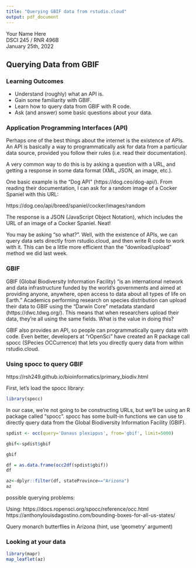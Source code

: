 ```yaml
---
title: "Querying GBIF data from rstudio.cloud"
output: pdf_document
---
```


Your Name Here  
DSCI 245 / RNR 496B  
January 25th, 2022  

## Querying Data from GBIF


### Learning Outcomes 
* Understand (roughly) what an API is.
* Gain some familiarity with GBIF.
* Learn how to query data from GBIF with R code.
* Ask (and answer) some basic questions about your data.


### Application Programming Interfaces (API)

Perhaps one of the best things about the internet is the existence of APIs. An API is basically a way to programmatically ask for data from a particular data source, provided you follow their rules (i.e. read their documentation).

A very common way to do this is by asking a question with a URL, and getting a response in some data format (XML, JSON, an image, etc.).

One basic example is the "Dog API" (https://dog.ceo/dog-api/). From reading their documentation, I can ask for a random image of a Cocker Spaniel with this URL:

https://dog.ceo/api/breed/spaniel/cocker/images/random

The response is a JSON (JavaScript Object Notation), which includes the URL of an image of a Cocker Spaniel. Neat!


You may be asking "so what?". Well, with the existence of APIs, we can query data sets directly from rstudio.cloud, and then write R code to work with it. This can be a little more efficient than the "download/upload" method we did last week. 



### GBIF

GBIF (Global Biodiversity Information Facility) "is an international network and data infrastructure funded by the world's governments and aimed at providing anyone, anywhere, open access to data about all types of life on Earth." Academics performing research on species distribution can upload their data to GBIF using the "Darwin Core" metadata standard (https://dwc.tdwg.org/). This means that when researchers upload their data, they're all using the same fields. What is the value in doing this?

GBIF also provides an API, so people can programmatically query data with code. Even better, developers at "rOpenSci" have created an R package call spocc (SPecies OCCurrence) that lets you directly query data from within rstudio.cloud.

### Using spocc to query GBIF
https://rsh249.github.io/bioinformatics/primary_biodiv.html

First, let's load the spocc library:

```r
library(spocc)

```

In our case, we're not going to be constructing URLs, but we'll be using an R package called "spocc". spocc has some built-in functions we can use to directly query data from the Global Biodiversity Information Facility (GBIF).







```r
spdist <- occ(query='Danaus plexippus', from='gbif', limit=5000)

gbif<-spdist$gbif

gbif

```

```r
df = as.data.frame(occ2df(spdist$gbif))
df

az<-dplyr::filter(df, stateProvince=="Arizona")
az

```



possible querying problems:

Using:
https://docs.ropensci.org/spocc/reference/occ.html
https://anthonylouisdagostino.com/bounding-boxes-for-all-us-states/

Query monarch butterflies in Arizona (hint, use 'geometry' argument)





### Looking at your data




















```r
library(mapr)
map_leaflet(az)
```






